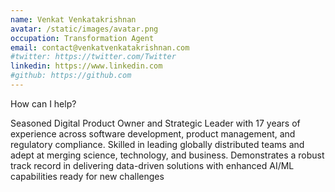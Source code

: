 ```yaml
---
name: Venkat Venkatakrishnan
avatar: /static/images/avatar.png
occupation: Transformation Agent
email: contact@venkatvenkatakrishnan.com
#twitter: https://twitter.com/Twitter
linkedin: https://www.linkedin.com
#github: https://github.com
---
```


How can I help? 

Seasoned Digital Product Owner and Strategic Leader with 17 years of experience across software development, product management, and regulatory compliance. Skilled in leading globally distributed teams and adept at merging science, technology, and business. Demonstrates a robust track record in delivering data-driven solutions with enhanced AI/ML capabilities ready for new challenges
